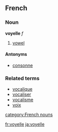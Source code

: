 ==French==
===Noun===
'''voyelle''' ''f''

# [[vowel]]

====Antonyms====
*[[consonne]]

===Related terms===
*[[vocalique]]
*[[vocaliser]]
*[[vocalisme]]
*[[voix]]
[[category:French nouns]]

[[fr:voyelle]]
[[ja:voyelle]]